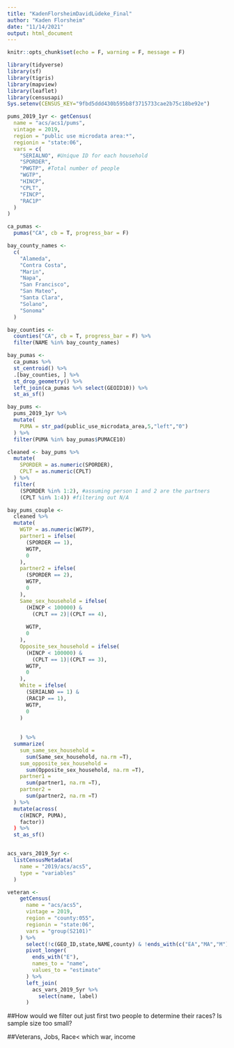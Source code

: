 ```yaml
---
title: "KadenFlorsheimDavidLüdeke_Final"
author: "Kaden Florsheim"
date: "11/14/2021"
output: html_document
---
```


```r
knitr::opts_chunk$set(echo = F, warning = F, message = F)
```

```r
library(tidyverse)
library(sf)
library(tigris)
library(mapview)
library(leaflet)
library(censusapi)
Sys.setenv(CENSUS_KEY="9fbd5ddd430b595b8f3715733cae2b75c18be92e")
```

```r
pums_2019_1yr <- getCensus(
  name = "acs/acs1/pums",
  vintage = 2019,
  region = "public use microdata area:*", 
  regionin = "state:06",
  vars = c(
    "SERIALNO", #Unique ID for each household
    "SPORDER",
    "PWGTP", #Total number of people
    "WGTP",
    "HINCP",
    "CPLT",  
    "FINCP",
    "RAC1P"
  )
)
```

```r
ca_pumas <-
  pumas("CA", cb = T, progress_bar = F)

bay_county_names <-
  c(
    "Alameda",
    "Contra Costa",
    "Marin",
    "Napa",
    "San Francisco",
    "San Mateo",
    "Santa Clara",
    "Solano",
    "Sonoma"
  )

bay_counties <-
  counties("CA", cb = T, progress_bar = F) %>%
  filter(NAME %in% bay_county_names)

bay_pumas <-
  ca_pumas %>% 
  st_centroid() %>% 
  .[bay_counties, ] %>% 
  st_drop_geometry() %>% 
  left_join(ca_pumas %>% select(GEOID10)) %>% 
  st_as_sf()

bay_pums <-
  pums_2019_1yr %>% 
  mutate(
    PUMA = str_pad(public_use_microdata_area,5,"left","0")
  ) %>% 
  filter(PUMA %in% bay_pumas$PUMACE10)
```

```r
cleaned <- bay_pums %>%
  mutate(
    SPORDER = as.numeric(SPORDER),
    CPLT = as.numeric(CPLT)
  ) %>% 
  filter(
    (SPORDER %in% 1:2), #assuming person 1 and 2 are the partners
    (CPLT %in% 1:4)) #filtering out N/A
```

```r
bay_pums_couple <-
  cleaned %>%
  mutate(
    WGTP = as.numeric(WGTP),
    partner1 = ifelse(
      (SPORDER == 1),
      WGTP,
      0
    ),
    partner2 = ifelse(
      (SPORDER == 2),
      WGTP,
      0
    ),
    Same_sex_household = ifelse(
      (HINCP < 100000) &
        (CPLT == 2)|(CPLT == 4), 
        
      WGTP,
      0
    ),
    Opposite_sex_household = ifelse(
      (HINCP < 100000) &
        (CPLT == 1)|(CPLT == 3),
      WGTP,
      0
    ),
    White = ifelse(
      (SERIALNO == 1) &
      (RAC1P == 1),
      WGTP,
      0
    )
    
    
    ) %>%
  summarize(
    sum_same_sex_household =
      sum(Same_sex_household, na.rm =T),
    sum_opposite_sex_household =
      sum(Opposite_sex_household, na.rm =T),
    partner1 =
      sum(partner1, na.rm =T),
    partner2 =
      sum(partner2, na.rm =T)
  ) %>% 
  mutate(across(
    c(HINCP, PUMA),
    factor))
  ) %>% 
  st_as_sf()
```

```r





```


```r
acs_vars_2019_5yr <-
  listCensusMetadata(
    name = "2019/acs/acs5",
    type = "variables"
  )
```


```r
veteran <-
    getCensus(
      name = "acs/acs5",
      vintage = 2019,
      region = "county:055",
      regionin = "state:06",
      vars = "group(S2101)" 
    ) %>%
      select(!c(GEO_ID,state,NAME,county) & !ends_with(c("EA","MA","M"))) %>%
      pivot_longer(
        ends_with("E"),
        names_to = "name",
        values_to = "estimate"
      ) %>%
      left_join(
        acs_vars_2019_5yr %>% 
          select(name, label)
      )
```

##How would we filter out just first two people to determine their races? Is sample size too small?


##Veterans, Jobs, Race< which war, income
































